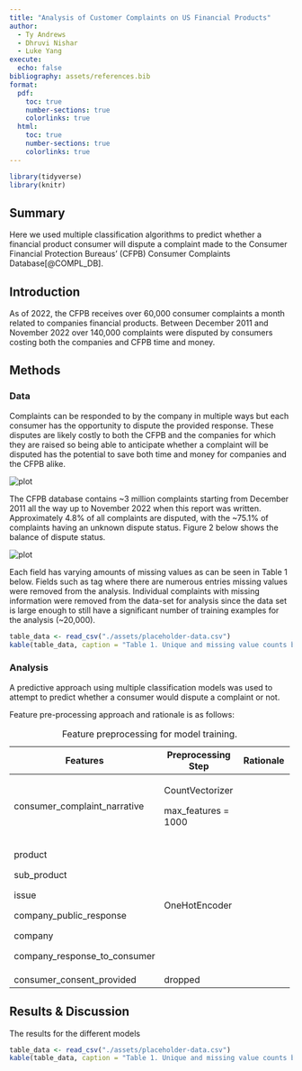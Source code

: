 ```yaml
---
title: "Analysis of Customer Complaints on US Financial Products"
author:   
  - Ty Andrews  
  - Dhruvi Nishar
  - Luke Yang
execute: 
  echo: false
bibliography: assets/references.bib
format:
  pdf:
    toc: true
    number-sections: true
    colorlinks: true
  html:
    toc: true
    number-sections: true
    colorlinks: true
---
```


```r
library(tidyverse)
library(knitr)
```

## Summary

Here we used multiple classification algorithms to predict whether a financial product consumer will dispute a complaint made to the Consumer Financial Protection Bureaus' (CFPB) Consumer Complaints Database[@COMPL_DB].

## Introduction

As of 2022, the CFPB receives over 60,000 consumer complaints a month related to companies financial products. Between December 2011 and November 2022 over 140,000 complaints were disputed by consumers costing both the companies and CFPB time and money.

## Methods

### Data

Complaints can be responded to by the company in multiple ways but each consumer has the opportunity to dispute the provided response. These disputes are likely costly to both the CFPB and the companies for which they are raised so being able to anticipate whether a complaint will be disputed has the potential to save both time and money for companies and the CFPB alike.

![plot](assets/plot-placeholder-image.png)\

The CFPB database contains \~3 million complaints starting from December 2011 all the way up to November 2022 when this report was written. Approximately 4.8% of all complaints are disputed, with the \~75.1% of complaints having an unknown dispute status. Figure 2 below shows the balance of dispute status.

![plot](assets/plot-placeholder-image.png){alt="plot"}\

Each field has varying amounts of missing values as can be seen in Table 1 below. Fields such as tag where there are numerous entries missing values were removed from the analysis. Individual complaints with missing information were removed from the data-set for analysis since the data set is large enough to still have a significant number of training examples for the analysis (\~20,000).

```r
table_data <- read_csv("./assets/placeholder-data.csv")
kable(table_data, caption = "Table 1. Unique and missing value counts by data feature.")

```

### Analysis

A predictive approach using multiple classification models was used to attempt to predict whether a consumer would dispute a complaint or not.

Feature pre-processing approach and rationale is as follows:

+------------------------------+--------------------------+--------------------------+
| Features                     | Preprocessing Step       | Rationale                |
+==============================+==========================+==========================+
| consumer_complaint_narrative | CountVectorizer          |                          |
|                              |                          |                          |
|                              | max_features = 1000      |                          |
+------------------------------+--------------------------+--------------------------+
| product                      | OneHotEncoder            |                          |
|                              |                          |                          |
| sub_product                  |                          |                          |
|                              |                          |                          |
| issue                        |                          |                          |
|                              |                          |                          |
| company_public_response      |                          |                          |
|                              |                          |                          |
| company                      |                          |                          |
|                              |                          |                          |
| company_response_to_consumer |                          |                          |
+------------------------------+--------------------------+--------------------------+
| consumer_consent_provided    | dropped                  |                          |
+------------------------------+--------------------------+--------------------------+

: Feature preprocessing for model training.

## Results & Discussion

The results for the different models

```r
table_data <- read_csv("./assets/placeholder-data.csv")
kable(table_data, caption = "Table 1. Unique and missing value counts by data feature.")
```
